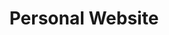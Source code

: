 ---
siteName: "Timothy Newman"
title: "Personal Website"
coverImage: ./logo-png-version.png
summary: "Personal website of Timothy Jabez Newman"
keywords: "Personal Blog, Electronics, Web"
isArticle: false
preventIndexing: false
---